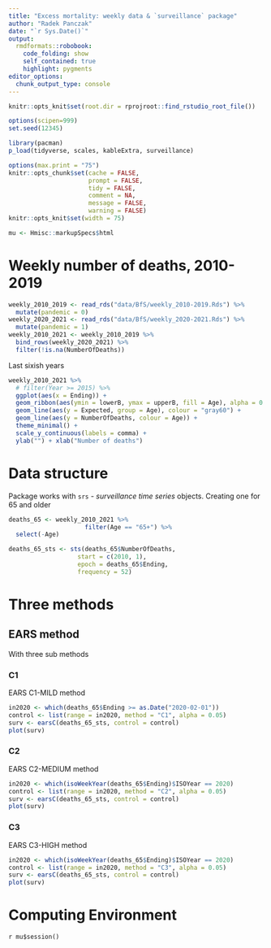 ```yaml
---
title: "Excess mortality: weekly data & `surveillance` package"
author: "Radek Panczak"
date: "`r Sys.Date()`"
output:
  rmdformats::robobook:
    code_folding: show
    self_contained: true
    highlight: pygments
editor_options: 
  chunk_output_type: console
---
```



```r
knitr::opts_knit$set(root.dir = rprojroot::find_rstudio_root_file())

options(scipen=999)
set.seed(12345)

library(pacman)
p_load(tidyverse, scales, kableExtra, surveillance)

options(max.print = "75")
knitr::opts_chunk$set(cache = FALSE,
                      prompt = FALSE,
                      tidy = FALSE,
                      comment = NA,
                      message = FALSE,
                      warning = FALSE)
knitr::opts_knit$set(width = 75)

mu <- Hmisc::markupSpecs$html
```

<!-- ----------------------------------------------------- -->

# Weekly number of deaths, 2010-2019

```r
weekly_2010_2019 <- read_rds("data/BfS/weekly_2010-2019.Rds") %>% 
  mutate(pandemic = 0)
weekly_2020_2021 <- read_rds("data/BfS/weekly_2020-2021.Rds") %>% 
  mutate(pandemic = 1)
weekly_2010_2021 <- weekly_2010_2019 %>% 
  bind_rows(weekly_2020_2021) %>% 
  filter(!is.na(NumberOfDeaths))
```

Last sixish years

```r
weekly_2010_2021 %>% 
  # filter(Year >= 2015) %>% 
  ggplot(aes(x = Ending)) +
  geom_ribbon(aes(ymin = lowerB, ymax = upperB, fill = Age), alpha = 0.1) +
  geom_line(aes(y = Expected, group = Age), colour = "gray60") + 
  geom_line(aes(y = NumberOfDeaths, colour = Age)) + 
  theme_minimal() + 
  scale_y_continuous(labels = comma) +
  ylab("") + xlab("Number of deaths")
```

# Data structure

Package works with `srs` - *surveillance time series* objects. Creating one for 65 and older

```r
deaths_65 <- weekly_2010_2021 %>% 
                     filter(Age == "65+") %>% 
  select(-Age)

deaths_65_sts <- sts(deaths_65$NumberOfDeaths, 
                   start = c(2010, 1), 
                   epoch = deaths_65$Ending,
                   frequency = 52)
```

# Three methods 

##  EARS method {.tabset}

With three sub methods

### C1

EARS C1-MILD method 

```r
in2020 <- which(deaths_65$Ending >= as.Date("2020-02-01"))
control <- list(range = in2020, method = "C1", alpha = 0.05)
surv <- earsC(deaths_65_sts, control = control)
plot(surv)
```

### C2

EARS C2-MEDIUM method

```r
in2020 <- which(isoWeekYear(deaths_65$Ending)$ISOYear == 2020)
control <- list(range = in2020, method = "C2", alpha = 0.05)
surv <- earsC(deaths_65_sts, control = control)
plot(surv)
```

### C3

EARS C3-HIGH method

```r
in2020 <- which(isoWeekYear(deaths_65$Ending)$ISOYear == 2020)
control <- list(range = in2020, method = "C3", alpha = 0.05)
surv <- earsC(deaths_65_sts, control = control)
plot(surv)
```


<!-- ----------------------------------------------------- -->

# Computing Environment

`r mu$session()`